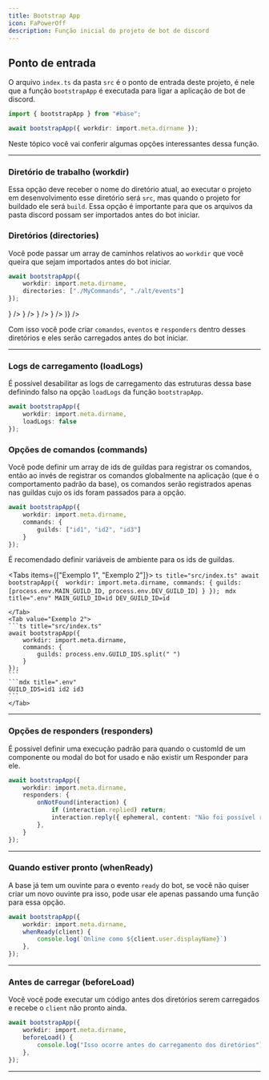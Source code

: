 ```yaml
---
title: Bootstrap App
icon: FaPowerOff
description: Função inicial do projeto de bot de discord
---
```


## Ponto de entrada

O arquivo `index.ts` da pasta `src` é o ponto de entrada deste projeto, é nele que a função `bootstrapApp` é executada para ligar a aplicação de bot de discord.

```ts title="src/index.ts"
import { bootstrapApp } from "#base";

await bootstrapApp({ workdir: import.meta.dirname });
```

Neste tópico você vai conferir algumas opções interessantes dessa função.

---

### Diretório de trabalho (workdir)

Essa opção deve receber o nome do diretório atual, ao executar o projeto em desenvolvimento esse diretório será `src`, mas quando o projeto for buildado ele será `build`.
Essa opção é importante para que os arquivos da pasta discord possam ser importados antes do bot iniciar.

### Diretórios (directories)

Você pode passar um array de caminhos relativos ao `workdir` que você queira que sejam importados antes do bot iniciar.
```ts title="src/index.ts"
await bootstrapApp({ 
    workdir: import.meta.dirname,
    directories: ["./MyCommands", "./alt/events"]
});
```

<Files>
    <ProjectStructureSrc srcFolder={(
        <>
        <Folder name="MyCommands">
            <File name="party.ts" icon={<icons.TbBrandTypescript />} />
            <File name="tell.ts" icon={<icons.TbBrandTypescript />} />
        </Folder>
        <Folder name="alt">
            <Folder name="events">
                <File name="onMemberJoin.ts" icon={<icons.TbBrandTypescript />} />
                <File name="onMemberLeave.ts" icon={<icons.TbBrandTypescript />} />
            </Folder>
        </Folder>
        </>
    )} />
</Files>

Com isso você pode criar `comandos`, `eventos` e `responders` dentro desses diretórios e eles serão carregados antes do bot iniciar.

---

### Logs de carregamento (loadLogs)

É possível desabilitar as logs de carregamento das estruturas dessa base definindo falso na opção `loadLogs` da função `bootstrapApp`.

```ts title="src/index.ts"
await bootstrapApp({ 
    workdir: import.meta.dirname,
    loadLogs: false
});
```

### Opções de comandos (commands)

Você pode definir um array de ids de guildas para registrar os comandos, então ao invés de registrar os comandos globalmente na aplicação (que é o comportamento padrão da base), os comandos serão registrados apenas nas guildas cujo os ids foram passados para a opção.

```ts title="src/index.ts"
await bootstrapApp({ 
    workdir: import.meta.dirname,
    commands: {
        guilds: ["id1", "id2", "id3"]
    }
});
```
É recomendado definir variáveis de ambiente para os ids de guildas.

<Tabs items={["Exemplo 1", "Exemplo 2"]}>
    <Tab value="Exemplo 1">
    ```ts title="src/index.ts"
    await bootstrapApp({ 
        workdir: import.meta.dirname,
        commands: {
            guilds: [process.env.MAIN_GUILD_ID, process.env.DEV_GUILD_ID]
        }
    });
    ```
    ```mdx title=".env"
    MAIN_GUILD_ID=id
    DEV_GUILD_ID=id
    ```
    
    </Tab>
    <Tab value="Exemplo 2">
    ```ts title="src/index.ts"
    await bootstrapApp({ 
        workdir: import.meta.dirname,
        commands: {
            guilds: process.env.GUILD_IDS.split(" ")
        }
    });
    ```
    ```mdx title=".env"
    GUILD_IDS=id1 id2 id3
    ```
    </Tab>
</Tabs>

---

### Opções de responders (responders)

É possível definir uma execução padrão para quando o customId de um componente ou modal do bot for usado e não existir um Responder para ele.

```ts
await bootstrapApp({ 
    workdir: import.meta.dirname,
    responders: {
        onNotFound(interaction) {
            if (interaction.replied) return;
            interaction.reply({ ephemeral, content: "Não foi possível responder esta interação!" });
        },
    }
});
```

---

### Quando estiver pronto (whenReady)

A base já tem um ouvinte para o evento `ready` do bot, se você não quiser criar um novo ouvinte pra isso, pode usar ele apenas passando uma função para essa opção.

```ts title="src/index.ts"
await bootstrapApp({ 
    workdir: import.meta.dirname,
    whenReady(client) {
        console.log(`Online como ${client.user.displayName}`)
    },
});
```

---

### Antes de carregar (beforeLoad)

Você você pode executar um código antes dos diretórios serem carregados e recebe o `client` não pronto ainda.

```ts title="src/index.ts"
await bootstrapApp({ 
    workdir: import.meta.dirname,
    beforeLoad() {
        console.log("Isso ocorre antes do carregamento dos diretórios")
    },
});
```
---